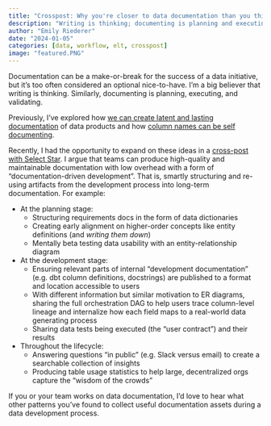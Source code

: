 ```yaml
---
title: "Crosspost: Why you're closer to data documentation than you think"
description: "Writing is thinking; documenting is planning and executing. In this cross-post with Select Star, I write about how teams can produce high-quality and maintainble documentation by smartly structuring planning and development documentation and effeciently recycling them into long-term, user-friendly docs"
author: "Emily Riederer"
date: "2024-01-05"
categories: [data, workflow, elt, crosspost]
image: "featured.PNG"
---
```


Documentation can be a make-or-break for the success of a data initiative, but it's too often considered an optional nice-to-have. I'm a big believer that writing is thinking. Similarly, documenting is planning, executing, and validating. 

Previously, I've explored how [we can create latent and lasting documentation](https://emilyriederer.netlify.app/post/latent-lasting-documentation/) of data products and how [column names can be self documenting](https://emilyriederer.netlify.app/post/column-name-contracts/).

Recently, I had the opportunity to expand on these ideas in a [cross-post with Select Star](https://www.selectstar.com/blog/why-youre-closer-to-data-documentation-than-you-think). I argue that teams can produce high-quality and maintainable documentation with low overhead with a form of "documentation-driven development". That is, smartly structuring and re-using artifacts from the development process into long-term documentation. For example:

- At the planning stage:
  + Structuring requirements docs in the form of data dictionaries
  + Creating early alignment on higher-order concepts like entity definitions (and *writing them down*)
  + Mentally beta testing data usability with an entity-relationship diagram
- At the development stage:
  + Ensuring relevant parts of internal "development documentation" (e.g. dbt column definitions, docstrings) are published to a format and location accessible to users
  + With different information but similar motivation to ER diagrams, sharing the full orchestration DAG to help users trace column-level lineage and internalize how each field maps to a real-world data generating process
  + Sharing data tests being executed (the "user contract") and their results
- Throughout the lifecycle:
  + Answering questions "in public" (e.g. Slack versus email) to create a searchable collection of insights
  + Producing table usage statistics to help large, decentralized orgs capture the "wisdom of the crowds"

If you or your team works on data documentation, I'd love to hear what other patterns you've found to collect useful documentation assets during a data development process.

